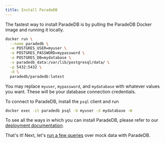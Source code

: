 ```yaml
---
title: Install ParadeDB
---
```


The fastest way to install ParadeDB is by pulling the ParadeDB Docker image and running it locally.

```bash
docker run \
  --name paradedb \
  -e POSTGRES_USER=myuser \
  -e POSTGRES_PASSWORD=mypassword \
  -e POSTGRES_DB=mydatabase \
  -v paradedb_data:/var/lib/postgresql/data/ \
  -p 5432:5432 \
  -d \
  paradedb/paradedb:latest
```

You may replace `myuser`, `mypassword`, and `mydatabase` with whatever values you want. These will be your database
connection credentials.

To connect to ParadeDB, install the `psql` client and run

```bash
docker exec -it paradedb psql -U myuser -d mydatabase -W
```

To see all the ways in which you can install ParadeDB, please refer to our [deployment documentation](/deploy).

That's it! Next, let's [run a few queries](/api-reference/getting-started/quickstart) over mock data with ParadeDB.
